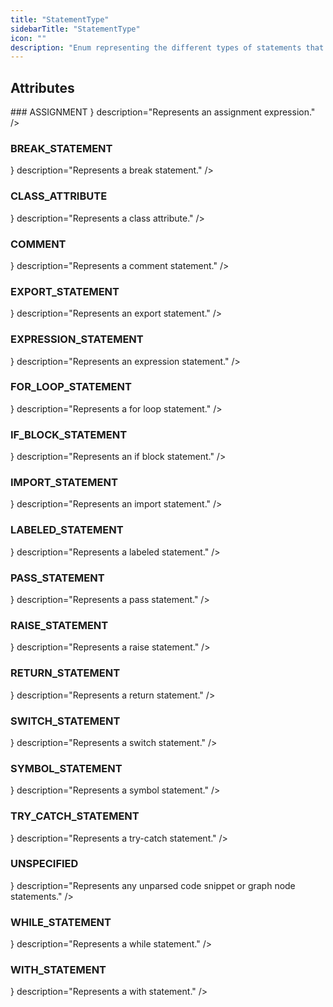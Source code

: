 ```yaml
---
title: "StatementType"
sidebarTitle: "StatementType"
icon: ""
description: "Enum representing the different types of statements that can be parsed."
---
```


<GithubLinkNote link="https://github.com/codegen-sh/graph-sitter/blob/eagarwal/update-docs2/src/graph_sitter/core/statements/statement.py#L27-L71" />


## Attributes
<HorizontalDivider />
### <span className="text-primary">ASSIGNMENT</span>
<HorizontalDivider light={true} />
<Attribute type={ <span></span> } description="Represents an assignment expression." />

### <span className="text-primary">BREAK_STATEMENT</span>
<HorizontalDivider light={true} />
<Attribute type={ <span></span> } description="Represents a break statement." />

### <span className="text-primary">CLASS_ATTRIBUTE</span>
<HorizontalDivider light={true} />
<Attribute type={ <span></span> } description="Represents a class attribute." />

### <span className="text-primary">COMMENT</span>
<HorizontalDivider light={true} />
<Attribute type={ <span></span> } description="Represents a comment statement." />

### <span className="text-primary">EXPORT_STATEMENT</span>
<HorizontalDivider light={true} />
<Attribute type={ <span></span> } description="Represents an export statement." />

### <span className="text-primary">EXPRESSION_STATEMENT</span>
<HorizontalDivider light={true} />
<Attribute type={ <span></span> } description="Represents an expression statement." />

### <span className="text-primary">FOR_LOOP_STATEMENT</span>
<HorizontalDivider light={true} />
<Attribute type={ <span></span> } description="Represents a for loop statement." />

### <span className="text-primary">IF_BLOCK_STATEMENT</span>
<HorizontalDivider light={true} />
<Attribute type={ <span></span> } description="Represents an if block statement." />

### <span className="text-primary">IMPORT_STATEMENT</span>
<HorizontalDivider light={true} />
<Attribute type={ <span></span> } description="Represents an import statement." />

### <span className="text-primary">LABELED_STATEMENT</span>
<HorizontalDivider light={true} />
<Attribute type={ <span></span> } description="Represents a labeled statement." />

### <span className="text-primary">PASS_STATEMENT</span>
<HorizontalDivider light={true} />
<Attribute type={ <span></span> } description="Represents a pass statement." />

### <span className="text-primary">RAISE_STATEMENT</span>
<HorizontalDivider light={true} />
<Attribute type={ <span></span> } description="Represents a raise statement." />

### <span className="text-primary">RETURN_STATEMENT</span>
<HorizontalDivider light={true} />
<Attribute type={ <span></span> } description="Represents a return statement." />

### <span className="text-primary">SWITCH_STATEMENT</span>
<HorizontalDivider light={true} />
<Attribute type={ <span></span> } description="Represents a switch statement." />

### <span className="text-primary">SYMBOL_STATEMENT</span>
<HorizontalDivider light={true} />
<Attribute type={ <span></span> } description="Represents a symbol statement." />

### <span className="text-primary">TRY_CATCH_STATEMENT</span>
<HorizontalDivider light={true} />
<Attribute type={ <span></span> } description="Represents a try-catch statement." />

### <span className="text-primary">UNSPECIFIED</span>
<HorizontalDivider light={true} />
<Attribute type={ <span></span> } description="Represents any unparsed code snippet or graph node statements." />

### <span className="text-primary">WHILE_STATEMENT</span>
<HorizontalDivider light={true} />
<Attribute type={ <span></span> } description="Represents a while statement." />

### <span className="text-primary">WITH_STATEMENT</span>
<HorizontalDivider light={true} />
<Attribute type={ <span></span> } description="Represents a with statement." />



